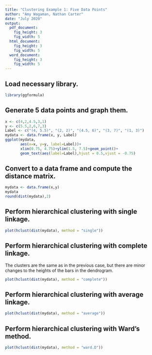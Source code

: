 ```yaml
---
title: "Clustering Example 1: Five Data Points"
author: "Amy Wagaman, Nathan Carter"
date: "July 2020"
output: 
  pdf_document:
    fig_height: 3
    fig_width: 5
  html_document:
    fig_height: 3
    fig_width: 5
  word_document:
    fig_height: 3
    fig_width: 5
---
```


## Load necessary library.

```r
library(ggformula)
```

## Generate 5 data points and graph them.

```r
x <- c(4,2,4.5,3,1)
y <- c(5.5,2,6,7,3)
Label <- c("(4, 5.5)", "(2, 2)", "(4.5, 6)", "(3, 7)", "(1, 3)")
mydata <- data.frame(x, y, Label)
ggplot(mydata,
       aes(x=x, y=y, label=Label))+
       xlim(0.75, 4.75)+ylim(1.5, 7.5)+geom_point()+
       geom_text(aes(label=Label),hjust = 0.5,vjust = -0.75)
```

## Convert to a data frame and compute the distance matrix.

```r
mydata <- data.frame(x,y)
mydata
round(dist(mydata),2)
```

## Perform hierarchical clustering with single linkage.

```r
plot(hclust(dist(mydata), method = "single"))
```

## Perform hierarchical clustering with complete linkage.

The clusters are the same as in the previous case, but there are minor changes to the heights of the bars in the dendrogram.

```r
plot(hclust(dist(mydata), method = "complete"))
```

## Perform hierarchical clustering with average linkage.

```r
plot(hclust(dist(mydata), method = "average"))
```

## Perform hierarchical clustering with Ward's method.

```r
plot(hclust(dist(mydata), method = "ward.D"))
```

